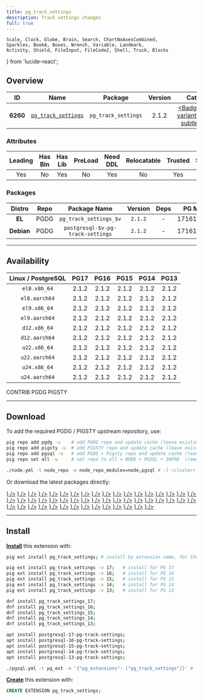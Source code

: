 ```yaml
---
title: pg_track_settings
description: Track settings changes
full: true
---
```


    Scale, Clock, Globe, Brain, Search, ChartNoAxesCombined,
    Sparkles, BookA, Boxes, Wrench, Variable, Landmark,
    Activity, Shield, FileInput, FileCode2, Shell, Truck, Blocks
} from 'lucide-react';

## Overview

| <TooltipIconButton tooltip="Extension unique identifier" side="top">ID</TooltipIconButton> | <TooltipIconButton tooltip="Extension name" side="top">Name</TooltipIconButton> | <TooltipIconButton tooltip="Package name for installation" side="top">Package</TooltipIconButton> | <TooltipIconButton tooltip="Latest available extension version" side="top">Version</TooltipIconButton> | <TooltipIconButton tooltip="Extension category" side="top">Category</TooltipIconButton> | <TooltipIconButton tooltip="Open source license" side="top">License</TooltipIconButton> | <TooltipIconButton tooltip="Programming language" side="top">Lang</TooltipIconButton> |
|:--------:|:--------:|:----------:|:--------------:|:---------------------------------------:|:------------------------------------------------------:|:----:|
| **6260** | [`pg_track_settings`](https://github.com/rjuju/pg_track_settings) | `pg_track_settings` | 2.1.2 | <a href="/ext/stat" className="no-underline"><Badge icon={<Activity />} variant="green-subtle">STAT</Badge></a> | <a href="/ext/list/license#postgresql" className="no-underline"><Badge icon={<Scale />} variant="blue-subtle">PostgreSQL</Badge></a> | <a href="/ext/list/lang#sql"><Badge icon={<FileCode2 />} variant="green-subtle">SQL</Badge></a> |

### Attributes

| <TooltipIconButton tooltip="The Primary Leading extension in the Package" side="top">Leading</TooltipIconButton> | <TooltipIconButton tooltip="Contains binary utils" side="top">Has Bin</TooltipIconButton> | <TooltipIconButton tooltip="Contains .so shared library files" side="top">Has Lib</TooltipIconButton> | <TooltipIconButton tooltip="Requires preloading via shared_preload_libraries" side="top">PreLoad</TooltipIconButton> | <TooltipIconButton tooltip="Requires CREATE EXTENSION DDL command" side="top">Need DDL</TooltipIconButton> | <TooltipIconButton tooltip="Can be installed in any schema" side="top">Relocatable</TooltipIconButton> | <TooltipIconButton tooltip="Can be created by non-superuser" side="top">Trusted</TooltipIconButton> | <TooltipIconButton tooltip="Schemas used by this extension" side="top">Schemas</TooltipIconButton> |
|:-------:|:-------:|:-------:|:-------:|:--------:|:-----------:|:-------:|:-------:|
| Yes | No | Yes | No | Yes | No | Yes | - |

### Packages

| <TooltipIconButton tooltip="Linux distribution family, EL or Debian" side="top">Distro</TooltipIconButton> | <TooltipIconButton tooltip="Package repository" side="top">Repo</TooltipIconButton> | <TooltipIconButton tooltip="The RPM/DEB Package Name Pattern (replace $v with real pg major)" side="top">Package Name</TooltipIconButton> | <TooltipIconButton tooltip="Latest package version" side="top">Version</TooltipIconButton> | <TooltipIconButton tooltip="RPM/DEB Package dependencies" side="top">Deps</TooltipIconButton> | <TooltipIconButton tooltip="Available in these PostgreSQL Major Versions" side="top">PG Major</TooltipIconButton> |
|:----------:|:--------:|:------------------------:|:-----------:|:------------:|:------------------:|
|   **EL**   | <Badge variant="blue-subtle"><span className="font-bold">PGDG</span></Badge> | `pg_track_settings_$v` | `2.1.2` | - | <Badge variant="green-subtle">17</Badge><Badge variant="green-subtle">16</Badge><Badge variant="green-subtle">15</Badge><Badge variant="green-subtle">14</Badge><Badge variant="green-subtle">13</Badge> |
| **Debian** | <Badge variant="blue-subtle"><span className="font-bold">PGDG</span></Badge> | `postgresql-$v-pg-track-settings` | `2.1.2` | - | <Badge variant="green-subtle">17</Badge><Badge variant="green-subtle">16</Badge><Badge variant="green-subtle">15</Badge><Badge variant="green-subtle">14</Badge><Badge variant="green-subtle">13</Badge> |



------

## Availability

| <TooltipIconButton tooltip="Linux Distro Arch / PostgreSQL Major Version" side="top">Linux / PostgreSQL </TooltipIconButton> | **PG17** | **PG16** | **PG15** | **PG14** | **PG13** |
|:-----:|:-----:|:-----:|:-----:|:-----:|:-----:|
| `el8.x86_64` | <Badge variant="blue-subtle">2.1.2</Badge> | <Badge variant="blue-subtle">2.1.2</Badge> | <Badge variant="blue-subtle">2.1.2</Badge> | <Badge variant="blue-subtle">2.1.2</Badge> | <Badge variant="blue-subtle">2.1.2</Badge> |
| `el8.aarch64` | <Badge variant="blue-subtle">2.1.2</Badge> | <Badge variant="blue-subtle">2.1.2</Badge> | <Badge variant="blue-subtle">2.1.2</Badge> | <Badge variant="blue-subtle">2.1.2</Badge> | <Badge variant="blue-subtle">2.1.2</Badge> |
| `el9.x86_64` | <Badge variant="blue-subtle">2.1.2</Badge> | <Badge variant="blue-subtle">2.1.2</Badge> | <Badge variant="blue-subtle">2.1.2</Badge> | <Badge variant="blue-subtle">2.1.2</Badge> | <Badge variant="blue-subtle">2.1.2</Badge> |
| `el9.aarch64` | <Badge variant="blue-subtle">2.1.2</Badge> | <Badge variant="blue-subtle">2.1.2</Badge> | <Badge variant="blue-subtle">2.1.2</Badge> | <Badge variant="blue-subtle">2.1.2</Badge> | <Badge variant="blue-subtle">2.1.2</Badge> |
| `d12.x86_64` | <Badge variant="blue-subtle">2.1.2</Badge> | <Badge variant="blue-subtle">2.1.2</Badge> | <Badge variant="blue-subtle">2.1.2</Badge> | <Badge variant="blue-subtle">2.1.2</Badge> | <Badge variant="blue-subtle">2.1.2</Badge> |
| `d12.aarch64` | <Badge variant="blue-subtle">2.1.2</Badge> | <Badge variant="blue-subtle">2.1.2</Badge> | <Badge variant="blue-subtle">2.1.2</Badge> | <Badge variant="blue-subtle">2.1.2</Badge> | <Badge variant="blue-subtle">2.1.2</Badge> |
| `u22.x86_64` | <Badge variant="blue-subtle">2.1.2</Badge> | <Badge variant="blue-subtle">2.1.2</Badge> | <Badge variant="blue-subtle">2.1.2</Badge> | <Badge variant="blue-subtle">2.1.2</Badge> | <Badge variant="blue-subtle">2.1.2</Badge> |
| `u22.aarch64` | <Badge variant="blue-subtle">2.1.2</Badge> | <Badge variant="blue-subtle">2.1.2</Badge> | <Badge variant="blue-subtle">2.1.2</Badge> | <Badge variant="blue-subtle">2.1.2</Badge> | <Badge variant="blue-subtle">2.1.2</Badge> |
| `u24.x86_64` | <Badge variant="blue-subtle">2.1.2</Badge> | <Badge variant="blue-subtle">2.1.2</Badge> | <Badge variant="blue-subtle">2.1.2</Badge> | <Badge variant="blue-subtle">2.1.2</Badge> | <Badge variant="blue-subtle">2.1.2</Badge> |
| `u24.aarch64` | <Badge variant="blue-subtle">2.1.2</Badge> | <Badge variant="blue-subtle">2.1.2</Badge> | <Badge variant="blue-subtle">2.1.2</Badge> | <Badge variant="blue-subtle">2.1.2</Badge> | <Badge variant="blue-subtle">2.1.2</Badge> |

<Badge variant="green-subtle"><span className="font-black">CONTRIB</span></Badge> <Badge variant="blue-subtle"><span className="font-black">PGDG</span></Badge> <Badge variant="amber-subtle"><span className="font-black">PIGSTY</span></Badge>

------

## Download

To add the required PGDG / PIGSTY upstream repository, use:

```bash tab="pig"
pig repo add pgdg -u    # add PGDG repo and update cache (leave existing repos)
pig repo add pigsty -u  # add PIGSTY repo and update cache (leave existing repos)
pig repo add pgsql -u   # add PGDG + Pigsty repo and update cache (leave existing repos)
pig repo set all -u     # set repo to all = NODE + PGSQL + INFRA  (remove existing repos)
```
```bash tab="pigsty"
./node.yml -t node_repo -e node_repo_modules=node,pgsql # -l <cluster>
```

Or download the latest packages directly:

<Files>
    <Folder name="el8.x86_64">
        <a href="https://download.postgresql.org/pub/repos/yum/17/redhat/rhel-8-x86_64/pg_track_settings_17-2.1.2-2PGDG.rhel8.x86_64.rpm"><File name="pg_track_settings_17-2.1.2-2PGDG.rhel8.x86_64.rpm" icon={<Package className="text-emerald-500" />} /></a>
        <a href="https://download.postgresql.org/pub/repos/yum/16/redhat/rhel-8-x86_64/pg_track_settings_16-2.1.2-2PGDG.rhel8.x86_64.rpm"><File name="pg_track_settings_16-2.1.2-2PGDG.rhel8.x86_64.rpm" icon={<Package className="text-emerald-500" />} /></a>
        <a href="https://download.postgresql.org/pub/repos/yum/15/redhat/rhel-8-x86_64/pg_track_settings_15-2.1.2-1.rhel8.x86_64.rpm"><File name="pg_track_settings_15-2.1.2-1.rhel8.x86_64.rpm" icon={<Package className="text-emerald-500" />} /></a>
        <a href="https://download.postgresql.org/pub/repos/yum/14/redhat/rhel-8-x86_64/pg_track_settings_14-2.1.2-1.rhel8.x86_64.rpm"><File name="pg_track_settings_14-2.1.2-1.rhel8.x86_64.rpm" icon={<Package className="text-emerald-500" />} /></a>
        <a href="https://download.postgresql.org/pub/repos/yum/13/redhat/rhel-8-x86_64/pg_track_settings_13-2.1.2-1.rhel8.x86_64.rpm"><File name="pg_track_settings_13-2.1.2-1.rhel8.x86_64.rpm" icon={<Package className="text-emerald-500" />} /></a>
    </Folder>
    <Folder name="el8.aarch64">
        <a href="https://download.postgresql.org/pub/repos/yum/17/redhat/rhel-8-aarch64/pg_track_settings_17-2.1.2-2PGDG.rhel8.aarch64.rpm"><File name="pg_track_settings_17-2.1.2-2PGDG.rhel8.aarch64.rpm" icon={<Package className="text-orange-500" />} /></a>
        <a href="https://download.postgresql.org/pub/repos/yum/16/redhat/rhel-8-aarch64/pg_track_settings_16-2.1.2-2PGDG.rhel8.aarch64.rpm"><File name="pg_track_settings_16-2.1.2-2PGDG.rhel8.aarch64.rpm" icon={<Package className="text-orange-500" />} /></a>
        <a href="https://download.postgresql.org/pub/repos/yum/15/redhat/rhel-8-aarch64/pg_track_settings_15-2.1.2-1.rhel8.aarch64.rpm"><File name="pg_track_settings_15-2.1.2-1.rhel8.aarch64.rpm" icon={<Package className="text-orange-500" />} /></a>
        <a href="https://download.postgresql.org/pub/repos/yum/14/redhat/rhel-8-aarch64/pg_track_settings_14-2.1.2-1.rhel8.aarch64.rpm"><File name="pg_track_settings_14-2.1.2-1.rhel8.aarch64.rpm" icon={<Package className="text-orange-500" />} /></a>
        <a href="https://download.postgresql.org/pub/repos/yum/13/redhat/rhel-8-aarch64/pg_track_settings_13-2.1.2-1.rhel8.aarch64.rpm"><File name="pg_track_settings_13-2.1.2-1.rhel8.aarch64.rpm" icon={<Package className="text-orange-500" />} /></a>
    </Folder>
    <Folder name="el9.x86_64">
        <a href="https://download.postgresql.org/pub/repos/yum/17/redhat/rhel-9-x86_64/pg_track_settings_17-2.1.2-2PGDG.rhel9.x86_64.rpm"><File name="pg_track_settings_17-2.1.2-2PGDG.rhel9.x86_64.rpm" icon={<Package className="text-emerald-500" />} /></a>
        <a href="https://download.postgresql.org/pub/repos/yum/16/redhat/rhel-9-x86_64/pg_track_settings_16-2.1.2-2PGDG.rhel9.x86_64.rpm"><File name="pg_track_settings_16-2.1.2-2PGDG.rhel9.x86_64.rpm" icon={<Package className="text-emerald-500" />} /></a>
        <a href="https://download.postgresql.org/pub/repos/yum/15/redhat/rhel-9-x86_64/pg_track_settings_15-2.1.2-1.rhel9.x86_64.rpm"><File name="pg_track_settings_15-2.1.2-1.rhel9.x86_64.rpm" icon={<Package className="text-emerald-500" />} /></a>
        <a href="https://download.postgresql.org/pub/repos/yum/14/redhat/rhel-9-x86_64/pg_track_settings_14-2.1.2-1.rhel9.x86_64.rpm"><File name="pg_track_settings_14-2.1.2-1.rhel9.x86_64.rpm" icon={<Package className="text-emerald-500" />} /></a>
        <a href="https://download.postgresql.org/pub/repos/yum/13/redhat/rhel-9-x86_64/pg_track_settings_13-2.1.2-1.rhel9.x86_64.rpm"><File name="pg_track_settings_13-2.1.2-1.rhel9.x86_64.rpm" icon={<Package className="text-emerald-500" />} /></a>
    </Folder>
    <Folder name="el9.aarch64">
        <a href="https://download.postgresql.org/pub/repos/yum/17/redhat/rhel-9-aarch64/pg_track_settings_17-2.1.2-2PGDG.rhel9.aarch64.rpm"><File name="pg_track_settings_17-2.1.2-2PGDG.rhel9.aarch64.rpm" icon={<Package className="text-orange-500" />} /></a>
        <a href="https://download.postgresql.org/pub/repos/yum/16/redhat/rhel-9-aarch64/pg_track_settings_16-2.1.2-2PGDG.rhel9.aarch64.rpm"><File name="pg_track_settings_16-2.1.2-2PGDG.rhel9.aarch64.rpm" icon={<Package className="text-orange-500" />} /></a>
        <a href="https://download.postgresql.org/pub/repos/yum/15/redhat/rhel-9-aarch64/pg_track_settings_15-2.1.2-1.rhel9.aarch64.rpm"><File name="pg_track_settings_15-2.1.2-1.rhel9.aarch64.rpm" icon={<Package className="text-orange-500" />} /></a>
        <a href="https://download.postgresql.org/pub/repos/yum/14/redhat/rhel-9-aarch64/pg_track_settings_14-2.1.2-1.rhel9.aarch64.rpm"><File name="pg_track_settings_14-2.1.2-1.rhel9.aarch64.rpm" icon={<Package className="text-orange-500" />} /></a>
        <a href="https://download.postgresql.org/pub/repos/yum/13/redhat/rhel-9-aarch64/pg_track_settings_13-2.1.2-1.rhel9.aarch64.rpm"><File name="pg_track_settings_13-2.1.2-1.rhel9.aarch64.rpm" icon={<Package className="text-orange-500" />} /></a>
    </Folder>
    <Folder name="d12.x86_64">
        <a href="https://apt.postgresql.org/pub/repos/apt/pool/main/p/pg-track-settings/postgresql-17-pg-track-settings_2.1.2-4.pgdg120+1_all.deb"><File name="postgresql-17-pg-track-settings_2.1.2-4.pgdg120+1_all.deb" icon={<Box className="text-emerald-500" />} /></a>
        <a href="https://apt.postgresql.org/pub/repos/apt/pool/main/p/pg-track-settings/postgresql-16-pg-track-settings_2.1.2-4.pgdg120+1_all.deb"><File name="postgresql-16-pg-track-settings_2.1.2-4.pgdg120+1_all.deb" icon={<Box className="text-emerald-500" />} /></a>
        <a href="https://apt.postgresql.org/pub/repos/apt/pool/main/p/pg-track-settings/postgresql-15-pg-track-settings_2.1.2-4.pgdg120+1_all.deb"><File name="postgresql-15-pg-track-settings_2.1.2-4.pgdg120+1_all.deb" icon={<Box className="text-emerald-500" />} /></a>
        <a href="https://apt.postgresql.org/pub/repos/apt/pool/main/p/pg-track-settings/postgresql-14-pg-track-settings_2.1.2-4.pgdg120+1_all.deb"><File name="postgresql-14-pg-track-settings_2.1.2-4.pgdg120+1_all.deb" icon={<Box className="text-emerald-500" />} /></a>
        <a href="https://apt.postgresql.org/pub/repos/apt/pool/main/p/pg-track-settings/postgresql-13-pg-track-settings_2.1.2-4.pgdg120+1_all.deb"><File name="postgresql-13-pg-track-settings_2.1.2-4.pgdg120+1_all.deb" icon={<Box className="text-emerald-500" />} /></a>
    </Folder>
    <Folder name="d12.aarch64">
        <a href="https://apt.postgresql.org/pub/repos/apt/pool/main/p/pg-track-settings/postgresql-17-pg-track-settings_2.1.2-4.pgdg120+1_all.deb"><File name="postgresql-17-pg-track-settings_2.1.2-4.pgdg120+1_all.deb" icon={<Box className="text-orange-500" />} /></a>
        <a href="https://apt.postgresql.org/pub/repos/apt/pool/main/p/pg-track-settings/postgresql-16-pg-track-settings_2.1.2-4.pgdg120+1_all.deb"><File name="postgresql-16-pg-track-settings_2.1.2-4.pgdg120+1_all.deb" icon={<Box className="text-orange-500" />} /></a>
        <a href="https://apt.postgresql.org/pub/repos/apt/pool/main/p/pg-track-settings/postgresql-15-pg-track-settings_2.1.2-4.pgdg120+1_all.deb"><File name="postgresql-15-pg-track-settings_2.1.2-4.pgdg120+1_all.deb" icon={<Box className="text-orange-500" />} /></a>
        <a href="https://apt.postgresql.org/pub/repos/apt/pool/main/p/pg-track-settings/postgresql-14-pg-track-settings_2.1.2-4.pgdg120+1_all.deb"><File name="postgresql-14-pg-track-settings_2.1.2-4.pgdg120+1_all.deb" icon={<Box className="text-orange-500" />} /></a>
        <a href="https://apt.postgresql.org/pub/repos/apt/pool/main/p/pg-track-settings/postgresql-13-pg-track-settings_2.1.2-4.pgdg120+1_all.deb"><File name="postgresql-13-pg-track-settings_2.1.2-4.pgdg120+1_all.deb" icon={<Box className="text-orange-500" />} /></a>
    </Folder>
    <Folder name="u22.x86_64">
        <a href="https://apt.postgresql.org/pub/repos/apt/pool/main/p/pg-track-settings/postgresql-17-pg-track-settings_2.1.2-4.pgdg22.04+1_all.deb"><File name="postgresql-17-pg-track-settings_2.1.2-4.pgdg22.04+1_all.deb" icon={<Box className="text-emerald-500" />} /></a>
        <a href="https://apt.postgresql.org/pub/repos/apt/pool/main/p/pg-track-settings/postgresql-16-pg-track-settings_2.1.2-4.pgdg22.04+1_all.deb"><File name="postgresql-16-pg-track-settings_2.1.2-4.pgdg22.04+1_all.deb" icon={<Box className="text-emerald-500" />} /></a>
        <a href="https://apt.postgresql.org/pub/repos/apt/pool/main/p/pg-track-settings/postgresql-15-pg-track-settings_2.1.2-4.pgdg22.04+1_all.deb"><File name="postgresql-15-pg-track-settings_2.1.2-4.pgdg22.04+1_all.deb" icon={<Box className="text-emerald-500" />} /></a>
        <a href="https://apt.postgresql.org/pub/repos/apt/pool/main/p/pg-track-settings/postgresql-14-pg-track-settings_2.1.2-4.pgdg22.04+1_all.deb"><File name="postgresql-14-pg-track-settings_2.1.2-4.pgdg22.04+1_all.deb" icon={<Box className="text-emerald-500" />} /></a>
        <a href="https://apt.postgresql.org/pub/repos/apt/pool/main/p/pg-track-settings/postgresql-13-pg-track-settings_2.1.2-4.pgdg22.04+1_all.deb"><File name="postgresql-13-pg-track-settings_2.1.2-4.pgdg22.04+1_all.deb" icon={<Box className="text-emerald-500" />} /></a>
    </Folder>
    <Folder name="u22.aarch64">
        <a href="https://apt.postgresql.org/pub/repos/apt/pool/main/p/pg-track-settings/postgresql-17-pg-track-settings_2.1.2-4.pgdg22.04+1_all.deb"><File name="postgresql-17-pg-track-settings_2.1.2-4.pgdg22.04+1_all.deb" icon={<Box className="text-orange-500" />} /></a>
        <a href="https://apt.postgresql.org/pub/repos/apt/pool/main/p/pg-track-settings/postgresql-16-pg-track-settings_2.1.2-4.pgdg22.04+1_all.deb"><File name="postgresql-16-pg-track-settings_2.1.2-4.pgdg22.04+1_all.deb" icon={<Box className="text-orange-500" />} /></a>
        <a href="https://apt.postgresql.org/pub/repos/apt/pool/main/p/pg-track-settings/postgresql-15-pg-track-settings_2.1.2-4.pgdg22.04+1_all.deb"><File name="postgresql-15-pg-track-settings_2.1.2-4.pgdg22.04+1_all.deb" icon={<Box className="text-orange-500" />} /></a>
        <a href="https://apt.postgresql.org/pub/repos/apt/pool/main/p/pg-track-settings/postgresql-14-pg-track-settings_2.1.2-4.pgdg22.04+1_all.deb"><File name="postgresql-14-pg-track-settings_2.1.2-4.pgdg22.04+1_all.deb" icon={<Box className="text-orange-500" />} /></a>
        <a href="https://apt.postgresql.org/pub/repos/apt/pool/main/p/pg-track-settings/postgresql-13-pg-track-settings_2.1.2-4.pgdg22.04+1_all.deb"><File name="postgresql-13-pg-track-settings_2.1.2-4.pgdg22.04+1_all.deb" icon={<Box className="text-orange-500" />} /></a>
    </Folder>
    <Folder name="u24.x86_64">
        <a href="https://apt.postgresql.org/pub/repos/apt/pool/main/p/pg-track-settings/postgresql-17-pg-track-settings_2.1.2-4.pgdg24.04+1_all.deb"><File name="postgresql-17-pg-track-settings_2.1.2-4.pgdg24.04+1_all.deb" icon={<Box className="text-emerald-500" />} /></a>
        <a href="https://apt.postgresql.org/pub/repos/apt/pool/main/p/pg-track-settings/postgresql-16-pg-track-settings_2.1.2-4.pgdg24.04+1_all.deb"><File name="postgresql-16-pg-track-settings_2.1.2-4.pgdg24.04+1_all.deb" icon={<Box className="text-emerald-500" />} /></a>
        <a href="https://apt.postgresql.org/pub/repos/apt/pool/main/p/pg-track-settings/postgresql-15-pg-track-settings_2.1.2-4.pgdg24.04+1_all.deb"><File name="postgresql-15-pg-track-settings_2.1.2-4.pgdg24.04+1_all.deb" icon={<Box className="text-emerald-500" />} /></a>
        <a href="https://apt.postgresql.org/pub/repos/apt/pool/main/p/pg-track-settings/postgresql-14-pg-track-settings_2.1.2-4.pgdg24.04+1_all.deb"><File name="postgresql-14-pg-track-settings_2.1.2-4.pgdg24.04+1_all.deb" icon={<Box className="text-emerald-500" />} /></a>
        <a href="https://apt.postgresql.org/pub/repos/apt/pool/main/p/pg-track-settings/postgresql-13-pg-track-settings_2.1.2-4.pgdg24.04+1_all.deb"><File name="postgresql-13-pg-track-settings_2.1.2-4.pgdg24.04+1_all.deb" icon={<Box className="text-emerald-500" />} /></a>
    </Folder>
    <Folder name="u24.aarch64">
        <a href="https://apt.postgresql.org/pub/repos/apt/pool/main/p/pg-track-settings/postgresql-17-pg-track-settings_2.1.2-4.pgdg24.04+1_all.deb"><File name="postgresql-17-pg-track-settings_2.1.2-4.pgdg24.04+1_all.deb" icon={<Box className="text-orange-500" />} /></a>
        <a href="https://apt.postgresql.org/pub/repos/apt/pool/main/p/pg-track-settings/postgresql-16-pg-track-settings_2.1.2-4.pgdg24.04+1_all.deb"><File name="postgresql-16-pg-track-settings_2.1.2-4.pgdg24.04+1_all.deb" icon={<Box className="text-orange-500" />} /></a>
        <a href="https://apt.postgresql.org/pub/repos/apt/pool/main/p/pg-track-settings/postgresql-15-pg-track-settings_2.1.2-4.pgdg24.04+1_all.deb"><File name="postgresql-15-pg-track-settings_2.1.2-4.pgdg24.04+1_all.deb" icon={<Box className="text-orange-500" />} /></a>
        <a href="https://apt.postgresql.org/pub/repos/apt/pool/main/p/pg-track-settings/postgresql-14-pg-track-settings_2.1.2-4.pgdg24.04+1_all.deb"><File name="postgresql-14-pg-track-settings_2.1.2-4.pgdg24.04+1_all.deb" icon={<Box className="text-orange-500" />} /></a>
        <a href="https://apt.postgresql.org/pub/repos/apt/pool/main/p/pg-track-settings/postgresql-13-pg-track-settings_2.1.2-4.pgdg24.04+1_all.deb"><File name="postgresql-13-pg-track-settings_2.1.2-4.pgdg24.04+1_all.deb" icon={<Box className="text-orange-500" />} /></a>
    </Folder>
</Files>

------

## Install

[**Install**](/docs/pgsql/extension/install) this extension with:

```bash tab="pig"
pig ext install pg_track_settings; # install by extension name, for the current active PG version

pig ext install pg_track_settings -v 17;   # install for PG 17
pig ext install pg_track_settings -v 16;   # install for PG 16
pig ext install pg_track_settings -v 15;   # install for PG 15
pig ext install pg_track_settings -v 14;   # install for PG 14
pig ext install pg_track_settings -v 13;   # install for PG 13
```
```bash tab="yum" 
dnf install pg_track_settings_17;
dnf install pg_track_settings_16;
dnf install pg_track_settings_15;
dnf install pg_track_settings_14;
dnf install pg_track_settings_13;
```
```bash tab="apt" 
apt install postgresql-17-pg-track-settings;
apt install postgresql-16-pg-track-settings;
apt install postgresql-15-pg-track-settings;
apt install postgresql-14-pg-track-settings;
apt install postgresql-13-pg-track-settings;
```
```bash tab="ansible"
./pgsql.yml -t pg_ext -e '{"pg_extensions": ["pg_track_settings"]}' # -l <cls>
```

[**Create**](/docs/pgsql/extension/create) this extension with:

```sql
CREATE EXTENSION pg_track_settings;
```


